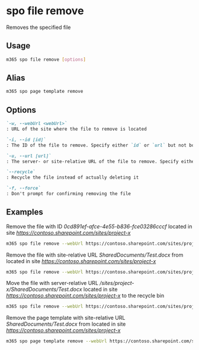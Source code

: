 
# spo file remove

Removes the specified file

## Usage

```sh
m365 spo file remove [options]
```

## Alias

```sh
m365 spo page template remove
```

## Options

```md definition-list
`-w, --webUrl <webUrl>`
: URL of the site where the file to remove is located

`-i, --id [id]`
: The ID of the file to remove. Specify either `id` or `url` but not both

`-u, --url [url]`
: The server- or site-relative URL of the file to remove. Specify either `id` or `url` but not both

`--recycle`
: Recycle the file instead of actually deleting it

`-f, --force`
: Don't prompt for confirming removing the file
```

<Global />

## Examples

Remove the file with ID _0cd891ef-afce-4e55-b836-fce03286cccf_ located in site _https://contoso.sharepoint.com/sites/project-x_

```sh
m365 spo file remove --webUrl https://contoso.sharepoint.com/sites/project-x --id 0cd891ef-afce-4e55-b836-fce03286cccf
```

Remove the file with site-relative URL _SharedDocuments/Test.docx_ from located in site _https://contoso.sharepoint.com/sites/project-x_

```sh
m365 spo file remove --webUrl https://contoso.sharepoint.com/sites/project-x --url SharedDocuments/Test.docx
```

Move the file with server-relative URL _/sites/project-x/SharedDocuments/Test.docx_ located in site _https://contoso.sharepoint.com/sites/project-x_ to the recycle bin

```sh
m365 spo file remove --webUrl https://contoso.sharepoint.com/sites/project-x --url /sites/project-x/SharedDocuments/Test.docx --recycle
```

Remove the page template with site-relative URL _SharedDocuments/Test.docx_ from located in site _https://contoso.sharepoint.com/sites/project-x_

```sh
m365 spo page template remove --webUrl https://contoso.sharepoint.com/sites/project-x --url SharedDocuments/Forms/Template.dotx
```
